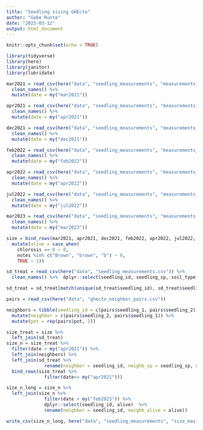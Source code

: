 ```yaml
---
title: "Seedling sizing GHEcto"
author: "Gabe Runte"
date: "2023-03-12"
output: html_document
---
```


```r
knitr::opts_chunk$set(echo = TRUE)

library(tidyverse)
library(here)
library(janitor)
library(lubridate)
```

```r
mar2021 = read_csv(here("data", "seedling_measurements", "measurements_mar2021.csv")) %>% 
  clean_names() %>% 
  mutate(date = my("mar2021"))

apr2021 = read_csv(here("data", "seedling_measurements", "measurements_mar2021.csv")) %>% 
  clean_names() %>% 
  mutate(date = my("apr2021"))

dec2021 = read_csv(here("data", "seedling_measurements", "measurements_dec2021.csv")) %>% 
  clean_names() %>% 
  mutate(date = my("dec2021"))

feb2022 = read_csv(here("data", "seedling_measurements", "measurements_feb2022.csv")) %>% 
  clean_names() %>% 
  mutate(date = my("feb2022"))

apr2022 = read_csv(here("data", "seedling_measurements", "measurements_apr2022.csv")) %>% 
  clean_names() %>% 
  mutate(date = my("apr2022"))

jul2022 = read_csv(here("data", "seedling_measurements", "measurements_jul2022.csv")) %>% 
  clean_names() %>% 
  mutate(date = my("jul2022"))

mar2023 = read_csv(here("data", "seedling_measurements", "measurements_mar2023.csv")) %>% 
  clean_names() %>% 
  mutate(date = my("mar2023"))

size = bind_rows(mar2021, apr2021, dec2021, feb2022, apr2022, jul2022, mar2023)%>% 
  mutate(alive = case_when(
    chlorosis == 0 ~ 0,
    notes %in% c("Brown", "brown", "b") ~ 0,
    TRUE ~ 1))

sd_treat = read_csv(here("data", "seedling_measurements.csv")) %>% 
  clean_names() %>%  dplyr::select(seedling_id, seedling_sp, soil_type) 

sd_treat = sd_treat[match(unique(sd_treat$seedling_id), sd_treat$seedling_id),]

pairs = read_csv(here("data", "ghecto_neighbor_pairs.csv"))

neighbors = tibble(seedling_id = c(pairs$seedling_1, pairs$seedling_2)) %>% 
  mutate(neighbor = c(pairs$seedling_2, pairs$seedling_1)) %>% 
  mutate(pot = rep(pairs$pot, 2))

size_treat = size %>% 
  left_join(sd_treat)
size_n = size_treat %>% 
  filter(date > my("apr2021")) %>% 
  left_join(neighbors) %>% 
  left_join(sd_treat %>% 
              rename(neighbor = seedling_id, neighb_sp = seedling_sp, neighb_st = soil_type)) %>% 
  bind_rows(size_treat %>% 
              filter(date<= my("apr2021")))

size_n_long = size_n %>% 
  left_join(size_n %>% 
              filter(date > my("feb2023")) %>% 
              dplyr::select(seedling_id, alive)  %>% 
              rename(neighbor = seedling_id, neighb_alive = alive))

write_csv(size_n_long, here("data", "seedling_measurements", "size_master.csv"))
```

